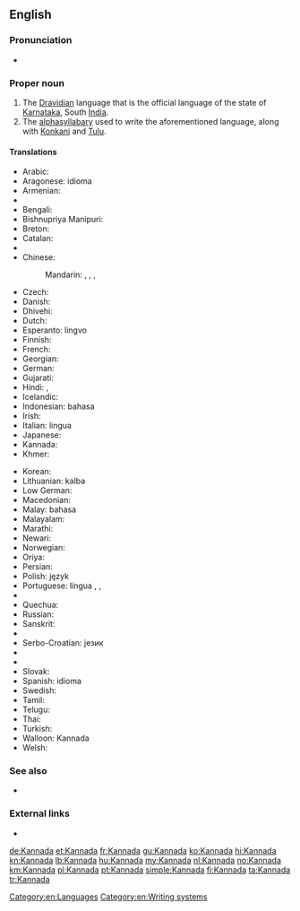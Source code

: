 {{also|kannada}}
==English==

===Pronunciation===
* {{audio|En-us-Kannada.ogg|Audio (US)|lang=en}}

===Proper noun===
{{wikipedia|Kannada language}}
{{en-proper noun}}

# The [[Dravidian]] language that is the official language of the state of [[Karnataka]], South [[India]].
# The [[alphasyllabary]] used to write the aforementioned language, along with [[Konkani]] and [[Tulu]].

====Translations====
{{trans-top|language}}
* Arabic: {{t|ar|الكانادا|f|tr=al-kanada}}
* Aragonese: idioma {{t|an|canarés}}
* Armenian: {{t|hy|կաննադա}}
* {{trreq|as}}
* Bengali: {{t|bn|কন্নড় ভাষা|tr=kônnôŗô bhasha|sc=Beng}}
* Bishnupriya Manipuri: {{t|bpy|কন্নড় ঠার|sc=Beng|tr=kannaṛa ṭhāra}}
* Breton: {{t|br|kannadeg}}
* Catalan: {{t|ca|kanara}}
* {{trreq|hne}}
* Chinese:
*: Mandarin: {{t|cmn|卡納達語|sc=Hani}}, {{t|cmn|卡纳达语|tr=Kǎnàdá-yǔ|sc=Hani}}, {{t|cmn|坎那達語|sc=Hani}}, {{t|cmn|坎那达语|tr=Kǎnnàdá-yǔ|sc=Hani}}
* Czech: {{t|cs|kannadština}}
* Danish: {{t|da|kannada}}
* Dhivehi: {{t|dv|ކައްނަޑާ|tr=ka‘naḍā}}
* Dutch: {{t+|nl|Kannada}}
* Esperanto: {{t|eo|Kanara}} lingvo
* Finnish: {{t+|fi|kannada}}
* French: {{t+|fr|kannada|m}}
* Georgian: {{t|ka|კანადა|sc=Geor}}
* German: {{t+|de|Kannada|n}}
* Gujarati: {{t+|gu|કન્નડ|sc=Gujr}} {{t+|gu|ભાષા|sc=Gujr}}
* Hindi: {{t+|hi|कन्नड|tr=kannaɖa}}, {{t|hi|कन्नड़ भाषा|tr=kannaɖa bhāṣā}}
* Icelandic: {{t|is|kanaríska}}
* Indonesian: bahasa {{t|id|Kannada}}
* Irish: {{t|ga|Cannadais|f}}
* Italian: lingua {{t|it|kannada}}
* Japanese: {{t+|ja|カンナダ語|tr=Kannada-go}}
* Kannada: {{t+|kn|ಕನ್ನಡ|sc=Knda}}
* Khmer: {{t|km|កន្នឌ|tr=kannɔdɔ|sc=Khmr}}
{{trans-mid}}
* Korean: {{t|ko|칸나다어|tr=Kannada-eo|sc=Hang}}
* Lithuanian: {{t+|lt|kanadų}} kalba
* Low German: {{t|nds|Kannada}}
* Macedonian: {{t|mk|канада}}
* Malay: bahasa {{t|ms|Kannada}}
* Malayalam: {{t|ml|കന്നഡ|sc=Mlym}}
* Marathi: {{t|mr|कन्नड|sc=Deva}} {{t+|mr|भाषा|sc=Deva|tr=kannaḍa bhāṣā}}
* Newari: {{t|new|कन्नड|sc=Deva}} {{t|new|भाषा|sc=Deva|tr=kannaḍa bhāṣā}}
* Norwegian: {{t|no|kannada}}
* Oriya: {{t|or|କନ୍ନଡ଼ ଭାଷା|tr=kannaṛa bhāṣā|sc=Orya}}
* Persian: {{t|fa|زبان کانارا|tr=zabân kanara}}
* Polish: język {{t|pl|kannada}}
* Portuguese: língua {{t|pt|canaresa}}, {{t|pt|canará|m}}, {{t+|pt|canarês|m}}
* {{trreq|pa}}
* Quechua: {{t|qu|kannada simi}}
* Russian: {{t+|ru|ка́ннада|m}}
* Sanskrit: {{t|sa|कन्नड|sc=Deva|tr=kannaḍa}}
* {{trreq|sat}}
* Serbo-Croatian: {{t|sh|канада|sc=Cyrl}} језик
* {{trreq|sip}}
* {{trreq|si}}
* Slovak: {{t|sk|kannadčina}}
* Spanish: idioma {{t|es|canarés}}
* Swedish: {{t+|sv|kannada}}
* Tamil: {{t+|ta|கன்னடம்|tr=kaṉṉaṭam}}
* Telugu: {{t+|te|కన్నడ భాష}}
* Thai: {{t|th|ภาษากันนาดา|tr=paasăa gannaadaa}}
* Turkish: {{t+|tr|Kannada}} {{t|tr|dili}}
* Walloon: Kannada
* Welsh: {{t|cy|kannada}}
{{trans-bottom}}

===See also===
{{interwiktionary|code=kn}}
* {{langcat|kn}}

===External links===
* {{ISO 639|link=Ethnologue|1code=kn|code=kan}}

[[Category:en:Languages]]
[[Category:en:Writing systems]]

[[de:Kannada]]
[[et:Kannada]]
[[fr:Kannada]]
[[gu:Kannada]]
[[ko:Kannada]]
[[hi:Kannada]]
[[kn:Kannada]]
[[lb:Kannada]]
[[hu:Kannada]]
[[my:Kannada]]
[[nl:Kannada]]
[[no:Kannada]]
[[km:Kannada]]
[[pl:Kannada]]
[[pt:Kannada]]
[[simple:Kannada]]
[[fi:Kannada]]
[[ta:Kannada]]
[[tr:Kannada]]